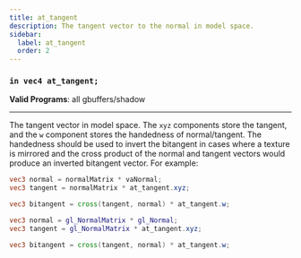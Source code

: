 ```yaml
---
title: at_tangent
description: The tangent vector to the normal in model space.
sidebar:
  label: at_tangent
  order: 2
---
```


### `in vec4 at_tangent;`

**Valid Programs**: all gbuffers/shadow

---

The tangent vector in model space. The `xyz` components store the tangent, and the `w` component stores the handedness of normal/tangent. The handedness should be used to invert the bitangent in cases where a texture is mirrored and the cross product of the normal and tangent vectors would produce an inverted bitangent vector. For example:
```glsl
vec3 normal = normalMatrix * vaNormal;
vec3 tangent = normalMatrix * at_tangent.xyz;

vec3 bitangent = cross(tangent, normal) * at_tangent.w;
```
```glsl
vec3 normal = gl_NormalMatrix * gl_Normal;
vec3 tangent = gl_NormalMatrix * at_tangent.xyz;

vec3 bitangent = cross(tangent, normal) * at_tangent.w;
```